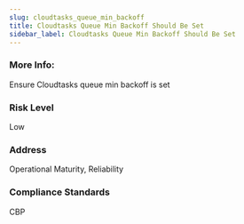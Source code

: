 ```yaml
---
slug: cloudtasks_queue_min_backoff
title: Cloudtasks Queue Min Backoff Should Be Set
sidebar_label: Cloudtasks Queue Min Backoff Should Be Set
---
```


### More Info:

Ensure Cloudtasks queue min backoff is set

### Risk Level

Low

### Address

Operational Maturity, Reliability

### Compliance Standards

CBP


